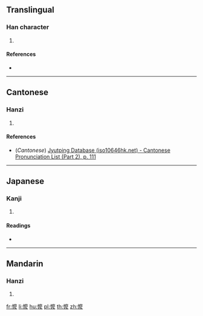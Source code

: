 {{character info/new}}
==Translingual==

===Han character===
{{Han char|rn=61|rad=心|as=14|sn=17|four=|canj=PIDI|ids=⿰忄麼}}

# {{defn|Han|sort=心14}}

====References====
* {{Han ref|kx=0407.161|dkj=11379|dj=0747.330|hdz=42365.050|uh=61E1|ud=25057|bh=|bd=}}

----

==Cantonese==

===Hanzi===
{{yue-hanzi|jyut=[[mo5]]|y=mo5}}

# {{defn|lang=yue|sort=心14}}

====References====
* (''Cantonese'') [http://www.iso10646hk.net/jp/document/download.jsp Jyutping Database (iso10646hk.net) - Cantonese Pronunciation List (Part 2), p. 111]

----

==Japanese==

===Kanji===
{{ja-kanji|rs=心14|grade=}}

# {{defn|lang=ja|sort=心14}}

====Readings====
* {{ja-readings|on=[[ば]] (ba), [[ま]] (ma)|kun=}}

----

==Mandarin==

===Hanzi===
{{cmn-hanzi|pin=[[mǒ]] ([[mo3]])|wg=mo<sup>3</sup>}}

# {{defn|lang=cmn|sort=心14}}

[[fr:懡]]
[[li:懡]]
[[hu:懡]]
[[pl:懡]]
[[th:懡]]
[[zh:懡]]